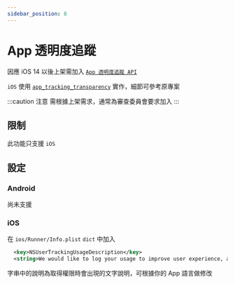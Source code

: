 ```yaml
---
sidebar_position: 8
---
```


# App 透明度追蹤

因應 iOS 14 以後上架需加入 [`App 透明度追蹤 API`](https://developer.apple.com/documentation/apptrackingtransparency)

`iOS` 使用 [`app_tracking_transparency`](https://pub.dev/packages/app_tracking_transparency) 實作，細節可參考原專案

:::caution 注意
需根據上架需求，通常為審查委員會要求加入
:::

## 限制

此功能只支援 `iOS`

## 設定

### Android

尚未支援

### iOS

在 `ios/Runner/Info.plist` `dict` 中加入

```xml title='Info.plist'
  <key>NSUserTrackingUsageDescription</key>
  <string>We would like to log your usage to improve user experience, and collect crash report to fix bugs and improve stability.</string>
```

字串中的說明為取得權限時會出現的文字說明，可根據你的 App 語言做修改